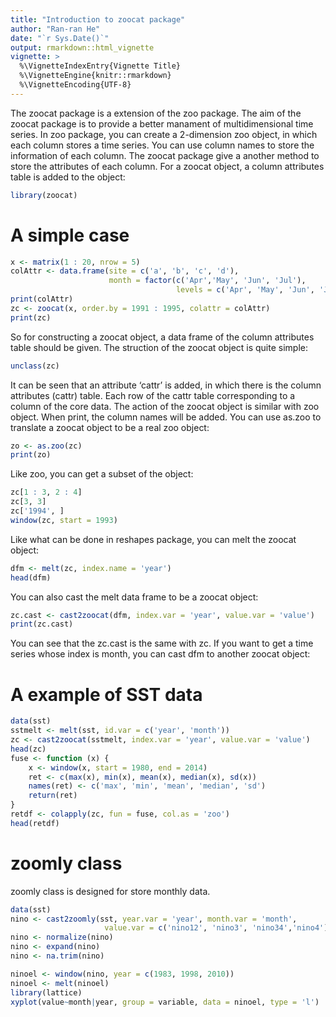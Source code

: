 ```yaml
---
title: "Introduction to zoocat package"
author: "Ran-ran He"
date: "`r Sys.Date()`"
output: rmarkdown::html_vignette
vignette: >
  %\VignetteIndexEntry{Vignette Title}
  %\VignetteEngine{knitr::rmarkdown}
  %\VignetteEncoding{UTF-8}
---
```


The zoocat package is a extension of the zoo package. The aim of the zoocat package is to provide a better manament of multidimensional time series. In zoo package, you can create a 2-dimension zoo object, in which each column stores a time series. You can use column names to store the information of each column.
The zoocat package give a another method to store the attributes of each column. For a zoocat object, a column attributes table is added to the object:

```r
library(zoocat)
```

# A simple case

```r
x <- matrix(1 : 20, nrow = 5)
colAttr <- data.frame(site = c('a', 'b', 'c', 'd'),
                      month = factor(c('Apr','May', 'Jun', 'Jul'),
                                     levels = c('Apr', 'May', 'Jun', 'Jul')))
print(colAttr)
zc <- zoocat(x, order.by = 1991 : 1995, colattr = colAttr)
print(zc)
```

So for constructing a zoocat object, a data frame of the column attributes table should be given. The struction of the zoocat object is quite simple:

```r
unclass(zc)
```

It can be seen that an attribute 'cattr' is added, in which there is the column attributes (cattr) table. Each row of the cattr table corresponding to a column of the core data.
The action of the zoocat object is similar with zoo object. When print, the column names will be added. You can use as.zoo to translate a zoocat object to be a real zoo object:

```r
zo <- as.zoo(zc)
print(zo)
```

Like zoo, you can get a subset of the object:
```r
zc[1 : 3, 2 : 4]
zc[3, 3]
zc['1994', ]
window(zc, start = 1993)
```

Like what can be done in reshapes package, you can melt the zoocat object:
```r
dfm <- melt(zc, index.name = 'year')
head(dfm)
```

You can also cast the melt data frame to be a zoocat object:
```r
zc.cast <- cast2zoocat(dfm, index.var = 'year', value.var = 'value')
print(zc.cast)
```

You can see that the zc.cast is the same with zc. If you want to get a time series whose index is month, you can cast dfm to another zoocat object:


# A example of SST data
 
```r
data(sst)
sstmelt <- melt(sst, id.var = c('year', 'month'))
zc <- cast2zoocat(sstmelt, index.var = 'year', value.var = 'value')
head(zc)
fuse <- function (x) {
    x <- window(x, start = 1980, end = 2014)
    ret <- c(max(x), min(x), mean(x), median(x), sd(x))
    names(ret) <- c('max', 'min', 'mean', 'median', 'sd')
    return(ret)
}
retdf <- colapply(zc, fun = fuse, col.as = 'zoo')
head(retdf)
```


# zoomly class
zoomly class is designed for store monthly data.

```r
data(sst)
nino <- cast2zoomly(sst, year.var = 'year', month.var = 'month',
                     value.var = c('nino12', 'nino3', 'nino34','nino4'))
nino <- normalize(nino)
nino <- expand(nino)
nino <- na.trim(nino)

ninoel <- window(nino, year = c(1983, 1998, 2010))
ninoel <- melt(ninoel)
library(lattice)
xyplot(value~month|year, group = variable, data = ninoel, type = 'l')
```




